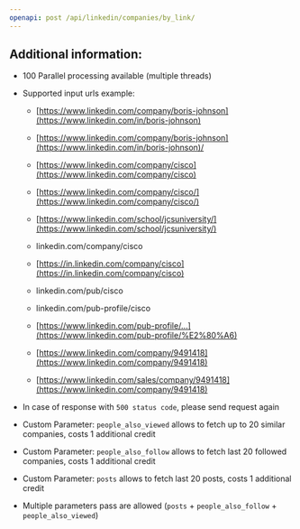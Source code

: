 ```yaml
---
openapi: post /api/linkedin/companies/by_link/
---
```


## Additional information:

- 100 Parallel processing available (multiple threads)
    
- Supported input urls example:
    
    - [https://www.linkedin.com/company/boris-johnson](https://www.linkedin.com/in/boris-johnson)
        
    - [https://www.linkedin.com/company/boris-johnson](https://www.linkedin.com/in/boris-johnson)/
        
    - [https://www.linkedin.com/company/cisco](https://www.linkedin.com/company/cisco)
        
    - [https://www.linkedin.com/company/cisco/](https://www.linkedin.com/company/cisco/)
        
    - [https://www.linkedin.com/school/jcsuniversity/](https://www.linkedin.com/school/jcsuniversity/)
        
    - linkedin.com/company/cisco
        
    - [https://in.linkedin.com/company/cisco](https://in.linkedin.com/company/cisco)
        
    - linkedin.com/pub/cisco
        
    - linkedin.com/pub-profile/cisco
        
    - [https://www.linkedin.com/pub-profile/…](https://www.linkedin.com/pub-profile/%E2%80%A6)
        
    - [https://www.linkedin.com/company/9491418](https://www.linkedin.com/company/9491418)
        
    - [https://www.linkedin.com/sales/company/9491418](https://www.linkedin.com/company/9491418)
        
- In case of response with `500 status code`, please send request again
    
- Custom Parameter: `people_also_viewed` allows to fetch up to 20 similar companies, costs 1 additional credit
    
- Custom Parameter: `people_also_follow` allows to fetch last 20 followed companies, costs 1 additional credit
    
- Custom Parameter: `posts` allows to fetch last 20 posts, costs 1 additional credit
    
- Multiple parameters pass are allowed (`posts` + `people_also_follow` + `people_also_viewed`)
